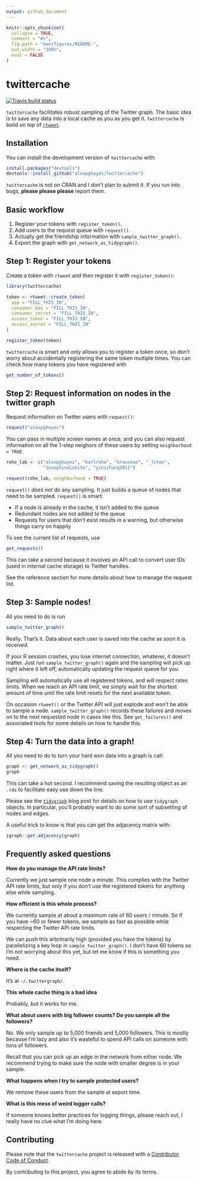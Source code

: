 ```yaml
---
output: github_document
---
```


<!-- README.md is generated from README.Rmd. Please edit that file -->

```r
knitr::opts_chunk$set(
  collapse = TRUE,
  comment = "#>",
  fig.path = "man/figures/README-",
  out.width = "100%",
  eval = FALSE
)
```

# twittercache

<!-- badges: start -->
[![Travis build status](https://travis-ci.org/alexpghayes/twittercache.svg?branch=master)](https://travis-ci.org/alexpghayes/twittercache)
<!-- badges: end -->

`twittercache` facilitates robust sampling of the Twitter graph. The basic idea is to save any data into a local cache as you as you get it. `twittercache` is build on top of [`rtweet`](http://rtweet.info/).

## Installation

You can install the development version of `twittercache` with:

``` r
install.packages("devtools")
devtools::install_github("alexpghayes/twittercache")
```

`twittercache` is not on CRAN and I don't plan to submit it. If you run into bugs, **please please please** report them.

## Basic workflow

1. Register your tokens with `register_token()`.
2. Add users to the request queue with `request()`.
3. Actually get the friendship information with `sample_twitter_graph()`.
4. Export the graph with `get_network_as_tidygraph()`.

## Step 1: Register your tokens

Create a token with `rtweet` and then register it with `register_token()`:

```r
library(twittercache)

token <- rtweet::create_token(
  app = "FILL_THIS_IN",
  consumer_key = "FILL_THIS_IN",
  consumer_secret = "FILL_THIS_IN",
  access_token = "FILL_THIS_IN",
  access_secret = "FILL_THIS_IN"
)

register_token(token)
```

`twittercache` is smart and only allows you to register a token once, so don't worry about accidentally registering the same token multiple times. You can check how many tokens you have registered with

```r
get_number_of_tokens()
```

## Step 2: Request information on nodes in the twitter graph

Request information on Twitter users with `request()`:

```r
request("alexpghayes")
```

You can pass in multiple screen names at once, and you can also request information on all the 1-step neighors of these users by setting `neighborhood = TRUE`.

```r
rohe_lab <- c("alexpghayes", "karlrohe", "krauskae", "_fchen",
              "JosephineLukito", "yinizhang2011")

request(rohe_lab, neighborhood = TRUE)
```

`request()` *does not* do any sampling. It just builds a queue of nodes that need to be sampled. `request()` is smart:

- If a node is already in the cache, it isn't added to the queue
- Redundant nodes are not added to the queue
- Requests for users that don't exist results in a warning, but otherwise things carry on happily

To see the current list of requests, use 

```r
get_requests()
```

This can take a second because it involves an API call to convert user IDs (used in internal cache storage) to Twitter handles.

See the reference section for more details about how to manage the request list.

## Step 3: Sample nodes!

All you need to do is run

```r
sample_twitter_graph()
```

Really. That's it.  Data about each user is saved into the cache as soon it is received.

If your R session crashes, you lose internet connection, whatever, it doesn't matter. Just run `sample_twitter_graph()` again and the sampling will pick up right where it left off, automatically updating the request queue for you.

Sampling will automatically use all registered tokens, and will respect rates limits. When we reach an API rate limit, we simply wait for the shortest amount of time until the rate limit resets for the next available token.

On occasion `rtweet()` or the Twitter API will just explode and won't be able to sample a node. `sample_twitter_graph()` records these failures and moves on to the next requested node in cases like this. See `get_failures()` and associated tools for some details on how to handle this.

## Step 4: Turn the data into a graph!

All you need to do to turn your hard won data into a graph is call:

```r
graph <- get_network_as_tidygraph()
graph
```

This can take a hot second. I recommend saving the resulting object as an `.rds` to facilitate easy use down the line.

Please see the [`tidygraph`](https://www.data-imaginist.com/2017/introducing-tidygraph/) blog post for details on how to use `tidygraph` objects. In particular, you'll probably want to do some sort of subsetting of nodes and edges.

A useful trick to know is that you can get the adjacency matrix with:

```r
igraph::get.adjacency(graph)
```

## Frequently asked questions

**How do you manage the API rate limits?**

Currently we just sample one node a minute. This complies with the Twitter API rate limits, but only if you don't use the registered tokens for anything else while sampling.

**How efficient is this whole process?**

We currently sample at about a maximum rate of 60 users / minute. So if you have ~60 or fewer tokens, we sample as fast as possible while respecting the Twitter API rate limits. 

We can push this arbritrarily high (provided you have the tokens) by parallelizing a key loop in `sample_twitter_graph()`. I don't have 60 tokens so I'm not worrying about this yet, but let me know if this is something you need.

**Where is the cache itself?**

It's at `~/.twittergraph/`.

**This whole cache thing is a bad idea**

Probably, but it works for me.

**What about users with big follower counts? Do you sample all the followers?**

No. We only sample up to 5,000 friends and 5,000 followers. This is mostly because I'm lazy and also it's wasteful to spend API calls on someone with tons of followers.

Recall that you can pick up an edge in the network from either node. We recommend trying to make sure the node with smaller degree is in your sample.

**What happens when I try to sample protected users?**

We remove these users from the sample at export time.

**What is this mess of weird logger calls?**

If someone knows better practices for logging things, please reach out, I really have no clue what I'm doing here.

## Contributing

Please note that the `twittercache` project is released with a [Contributor Code of Conduct](CODE_OF_CONDUCT.md).

By contributing to this project, you agree to abide by its terms.
